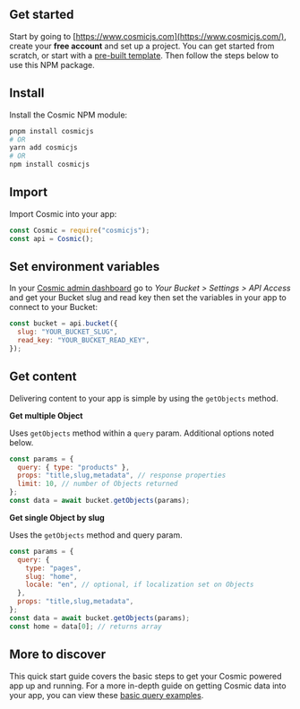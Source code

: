 ## Get started

Start by going to [https://www.cosmicjs.com](https://www.cosmicjs.com/), create your **free account** and set up a project. You can get started from scratch, or start with a [pre-built template](https://www.cosmicjs.com/apps). Then follow the steps below to use this NPM package.

## Install

Install the Cosmic NPM module:

```bash
pnpm install cosmicjs
# OR
yarn add cosmicjs
# OR
npm install cosmicjs
```

## Import

Import Cosmic into your app:

```js
const Cosmic = require("cosmicjs");
const api = Cosmic();
```

## Set environment variables

In your [Cosmic admin dashboard](https://app.cosmicjs.com/login) go to *Your Bucket > Settings > API Access* and get your Bucket slug and read key then set the variables in your app to connect to your Bucket:

```js
const bucket = api.bucket({
  slug: "YOUR_BUCKET_SLUG",
  read_key: "YOUR_BUCKET_READ_KEY",
});
```

## Get content

Delivering content to your app is simple by using the `getObjects` method.

**Get multiple Object**

Uses `getObjects` method within a `query` param. Additional options noted below.

```js
const params = {
  query: { type: "products" },
  props: "title,slug,metadata", // response properties
  limit: 10, // number of Objects returned
};
const data = await bucket.getObjects(params);
```

**Get single Object by slug**

Uses the `getObjects` method and query param.

```js
const params = {
  query: {
    type: "pages",
    slug: "home",
    locale: "en", // optional, if localization set on Objects
  },
  props: "title,slug,metadata",
};
const data = await bucket.getObjects(params);
const home = data[0]; // returns array
```

## More to discover

This quick start guide covers the basic steps to get your Cosmic powered app up and running. For a more in-depth guide on getting Cosmic data into your app, you can view these [basic query examples](https://docs.cosmicjs.com/examples/basic-queries).
